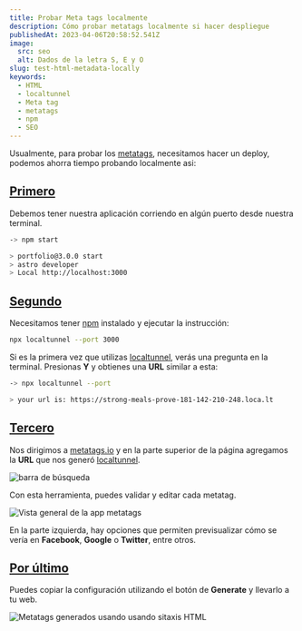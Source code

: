 ```yaml
---
title: Probar Meta tags localmente
description: Cómo probar metatags localmente si hacer despliegue
publishedAt: 2023-04-06T20:58:52.541Z
image:
  src: seo
  alt: Dados de la letra S, E y O
slug: test-html-metadata-locally
keywords:
  - HTML
  - localtunnel
  - Meta tag
  - metatags
  - npm
  - SEO
---
```



<Picture src={frontmatter.image.src} alt={frontmatter.image.alt} />

Usualmente, para probar los [metatags](https://developer.mozilla.org/en-US/docs/Web/HTML/Element/meta), necesitamos hacer un deploy, podemos ahorra tiempo probando localmente asi:

## [Primero](#first)

Debemos tener nuestra aplicación corriendo en algún puerto desde nuestra terminal.

```bash
-> npm start

> portfolio@3.0.0 start
> astro developer
> Local http://localhost:3000
```

## [Segundo](#second)

Necesitamos tener [npm](https://nodejs.org/en/download) instalado y ejecutar la instrucción:

```bash
npx localtunnel --port 3000
```

Si es la primera vez que utilizas [localtunnel](https://theboroer.github.io/localtunnel-www/), verás una pregunta en la terminal. Presionas **Y** y obtienes una **URL** similar a esta:

```bash
-> npx localtunnel --port

> your url is: https://strong-meals-prove-181-142-210-248.loca.lt
```

## [Tercero](#third)

Nos dirigimos a [metatags.io](https://metatags.io/) y en la parte superior de la página agregamos la **URL** que nos generó [localtunnel](https://theboroer.github.io/localtunnel-www/).

![barra de búsqueda](/assets/test-metatags/metatag-search-bar.png)

Con esta herramienta, puedes validar y editar cada metatag.

![Vista general de la app metatags](/assets/test-metatags/metatags-preview.png)

En la parte izquierda, hay opciones que permiten previsualizar cómo se vería en **Facebook**, **Google** o **Twitter**, entre otros.

## [Por último](#last)
Puedes copiar la configuración utilizando el botón de **Generate** y llevarlo a tu web.

![Metatags generados usando usando sitaxis HTML](/assets/test-metatags/metatags-generated.png)
